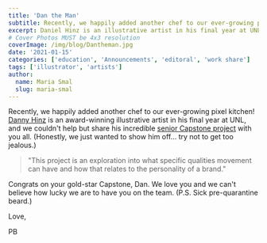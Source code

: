 ```yaml
---
title: 'Dan the Man'
subtitle: Recently, we happily added another chef to our ever-growing pixel kitchen!
excerpt: Daniel Hinz is an illustrative artist in his final year at UNL, and we couldn’t help but share his incredible senior Capstone project with you all.
# Cover Photos MUST be 4x3 resolution
coverImage: /img/blog/Dantheman.jpg
date: '2021-01-15'
categories: ['education', 'Announcements', 'editoral', 'work share']
tags: ['illustrator', 'artists']
author:
  name: Maria Smal
  slug: maria-smal
---
```


Recently, we happily added another chef to our ever-growing pixel kitchen! [Danny Hinz](/about/dan-hinz) is an award-winning illustrative artist in his final year at UNL, and we couldn't help but share his incredible [senior Capstone project](https://www.unldesign.com/2020-fall/daniel-hinz/) with you all. (Honestly, we just wanted to show him off... try not to get too jealous.)

> "This project is an exploration into what specific qualities movement can have and how that relates to the personality of a brand."

Congrats on your gold-star Capstone, Dan. We love you and we can't believe how lucky we are to have you on the team. (P.S. Sick pre-quarantine beard.)

Love,

PB
